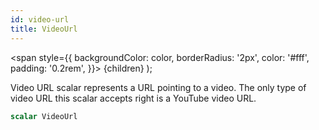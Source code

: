 ```yaml
---
id: video-url
title: VideoUrl
---
```


<span
style={{
      backgroundColor: color,
      borderRadius: '2px',
      color: '#fff',
      padding: '0.2rem',
    }}>
{children}
</span>
);

Video URL scalar represents a URL pointing to a video. The only type of video URL this scalar accepts right is a YouTube video URL.

```graphql
scalar VideoUrl
```
